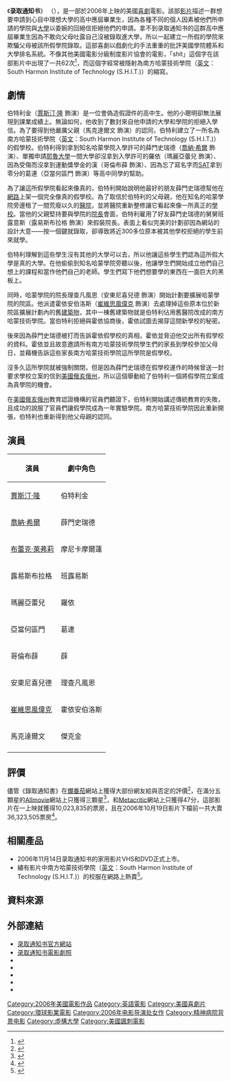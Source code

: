 {{Infobox Film
| name           = 录取通知书
| image          = Acceptedposter.jpg
| caption        = 
| director       = 史帝夫·品客
| producer     = 麥克·波斯提克
| writer           = 亞當·鼓伯<br />比爾·卡內基<br />馬克·培瑞茲 
| starring       = [[賈斯汀·隆|賈斯汀·隆]]<br />[[喬納·希爾|喬納·希爾]]<br />[[布蕾克·萊弗莉|布蕾克·萊弗莉]]<br />安東尼·喜兒德<br />露易斯·布拉格
| music          = 大衛·史考門
| cinematography = 馬修·夫·羅尼地
| distributor   = [[環球影業|環球影業]]
| released       = 2006年8月18日
| runtime        = 92分鐘
| country        = [[美國|美國]]
| language     = [[英語|英語]]
| budget         = $23,000,000美元
| gross           = $38,505,009美元
}}

《'''录取通知书'''》 （{{lang-en|''Accepted''}}），是一部於2006年上映的美國[[喜劇|喜劇]]電影。該部[[视频|影片]]描述一群想要申請到心目中理想大學的高中應屆畢業生，因為各種不同的個人因素被他們所申請的學院與[[大學|大學]]以委婉的回絕信拒絕他們的申請。拿不到录取通知书的這群高中應屆畢業生因為不敢向父母吐露自己沒被錄取進大學，所以一起建立一所假的學院來欺騙父母被該所假學院錄取。這部喜劇以戲劇化的手法重重的批評美國學院體系和大學排名系統。不像其他美國電影分級制度影片協會的電影，「shit」這個字在該部影片中出現了一共62次<ref>{{Cite web |url=http://www.imdb.com/title/tt0384793/parentalguide |title=IMDb - Parental Guide |accessdate=2010-01-12 |archive-date=2008-12-31 |archive-url=https://web.archive.org/web/20081231213313/http://www.imdb.com/title/tt0384793/parentalguide |dead-url=no }}</ref>，而這個字經常被隱射為南方哈蒙技術學院（[[英文|英文]]：South Harmon Institute of Technology (S.H.I.T.)）的縮寫。

== 劇情 ==
伯特利金（[[賈斯汀·隆|賈斯汀·隆]] 飾演）是一位會偽造假證件的高中生。他的小聰明卻無法展現到課業成績上。無論如何，他收到了數封來自他申請的大學和學院的拒絕入學信。為了要得到他嚴厲父親（馬克達爾文 飾演）的認同，伯特利建立了一所名為南方哈蒙技術學院（[[英文|英文]]：South Harmon Institute of Technology (S.H.I.T.)）的假學校。伯特利得到拿到知名哈蒙學院入學許可的薛門史瑞德（[[喬納·希爾|喬納·希爾]] 飾演）、單獨申請[[耶魯大學|耶魯大學]]一間大學卻沒拿到入學許可的羅依（瑪麗亞蕾兒 飾演）、因為受傷而沒拿到運動獎學金的漢（哥倫布薛 飾演）、因為忘了寫名字而[[SAT|SAT]]拿到零分的葛連（亞當何區門 飾演）等高中同學的幫助。

為了讓這所假學院看起來像真的，伯特利開始說明他最好的朋友薛門史瑞德幫他在[[網路|網路]]上架一個完全像真的假學校。為了取信於伯特利的父母親，他在知名的哈蒙學院旁邊租了一間荒廢以久的[[醫院|醫院]]，並將醫院重新整修讓它看起來像一所真正的[[學校|學校]]。當他的父親堅持要與學院的[[院長|院長]]會面，伯特利雇用了好友薛門史瑞德的舅舅班露意斯（露易斯布拉格 飾演）來假裝院長。表面上看似完美的計劃卻因為網站的設計大意——按一個鍵就錄取，卻導致將近300多位原本被其他學校拒絕的學生前來就學。  

伯特利理解到這些學生沒有其他的大學可以去，所以他讓這些學生們認為這所假大學是真的大學。在他偷偷到知名哈蒙學院旁聽以後，他讓學生們開始成立他們自己想上的課程和當作他們自己的老師。學生們寫下他們想要學的東西在一面巨大的黑板上。
 
同時，哈蒙學院的院長理查凡風恩（安東尼喜兒德 飾演）開始計劃要擴展哈蒙學院的院區。他派遣霍依安伯洛斯（[[:特拉維斯·范·文克|崔維思風偉克]] 飾演）去處理掉這些原本位於新院區擴展計劃內的舊[[建築物|建築物]]，其中一棟舊建築物就是伯特利佔用舊醫院改成的南方哈蒙技術學院。當伯特利拒絕與霍依協商後，霍依試圖去揭穿這間新學校的秘密。

後來因為薛門史瑞德被打而告訴霍依假學校的真相，霍依並脅迫他交出所有假學校的資料。霍依並且故意邀請所有南方哈蒙技術學院學生們的家長到學校參加父母日，並藉機告訴這些家長南方哈蒙技術學院這所學院是假學校。
  
沒多久這所學院就被強制關閉，但是因為薛門史瑞德在假學校運作的時候曾送一封要求學校立案的信到[[美國|美國]][[俄亥俄州|俄亥俄州]]，所以這個舉動給了伯特利一個將假學院立案成為真學院的機會。

在[[美國|美國]][[俄亥俄州|俄亥俄州]]教育認證機構的官員們聽證下，伯特利開始講述傳統教育的失敗，且成功的說服了官員們讓假學院成為一年實驗學院。南方哈蒙技術學院因此重新開張，伯特利也重新得到他父母親的認同。

==演員==
{| class="wikitable"
|- bgcolor="CCCCCC"
! 演員 !! 劇中角色
|-
| [[賈斯汀·隆|賈斯汀·隆]] || 伯特利金
|-
| [[喬納·希爾|喬納·希爾]] || 薛門史瑞德
|-
| [[布蕾克·萊弗莉|布蕾克·萊弗莉]]  || 摩尼卡摩爾蓮
|-
| 露易斯布拉格 || 班露易斯
|-
| 瑪麗亞蕾兒 || 羅依
|-
| 亞當何區門 || 葛連
|-
| 哥倫布薛 || 薛
|-
| 安東尼喜兒德 || 理查凡風恩
|-
| [[:特拉維斯·范·文克|崔維思風偉克]] || 霍依安伯洛斯
|-
| 馬克達爾文 || 傑克金
|-
|}

== 評價 ==
儘管《錄取通知書》在[[爛番茄|爛番茄]]網站上獲得大部份網友給與否定的評價<ref>{{Cite web |url=http://www.rottentomatoes.com/m/accepted/ |title=存档副本 |accessdate=2010-01-12 |archive-date=2010-01-18 |archive-url=https://web.archive.org/web/20100118112429/http://www.rottentomatoes.com/m/accepted/ |dead-url=no }}</ref>，在滿分五顆星的[[Allmovie|Allmovie]]網站上只獲得三顆星<ref>{{Cite web |url=http://www.allmovie.com/work/329132 |title=存档副本 |accessdate=2010-01-12 |archive-date=2010-01-09 |archive-url=https://web.archive.org/web/20100109122559/http://www.allmovie.com/work/329132 |dead-url=no }}</ref>，和[[Metacritic|Metacritic]]網站上只獲得47分，這部影片在一上映就獲得10,023,835的票房，且在2006年10月19日影片下檔前一共大賣36,323,505票房<ref>{{Cite web |url=http://www.boxofficemojo.com/movies/?id=accepted.htm |title=存档副本 |accessdate=2010-01-12 |archive-date=2010-02-05 |archive-url=https://web.archive.org/web/20100205204134/http://boxofficemojo.com/movies/?id=accepted.htm |dead-url=no }}</ref>。

== 相關產品 ==
*2006年11月14日录取通知书的家用影片VHS和DVD正式上市。
*繡有影片中南方哈蒙技術學院（[[英文|英文]]：South Harmon Institute of Technology (S.H.I.T.)）的校服在網路上熱賣<ref>{{cite web |url=http://www.kaboodle.com/reviews/south-harmon-institute-of-technology-shirt |title=存档副本 |accessdate=2010-01-13 |deadurl=yes |archiveurl=https://web.archive.org/web/20080424093622/http://www.kaboodle.com/reviews/south-harmon-institute-of-technology-shirt |archivedate=2008-04-24 }}</ref>。

== 資料來源 ==
{{reflist}}

== 外部連結 ==
*[http://www.acceptedmovie.com 录取通知书官方網站] {{Wayback|url=http://www.acceptedmovie.com/ |date=20100315033502 }} 
*[https://web.archive.org/web/20160304185318/http://gallery.photowant.com/b/gallery.cfm?action=still&filmid=faen00384793 录取通知书電影劇照]
*{{imdb title|0384793}}
*{{rotten-tomatoes|accepted}}
*{{Amg movie|329132}}
*{{metacritic film|accepted}}
*{{mojo title|accepted}}

{{DEFAULTSORT:Accepted}}

[[Category:2006年美國電影作品|Category:2006年美國電影作品]]
[[Category:英語電影|Category:英語電影]]
[[Category:美國喜劇片|Category:美國喜劇片]]
[[Category:環球影業電影|Category:環球影業電影]]
[[Category:2006年电影导演处女作|Category:2006年电影导演处女作]]
[[Category:精神病院背景电影|Category:精神病院背景电影]]
[[Category:虛構大學|Category:虛構大學]]
[[Category:美國諷刺電影|Category:美國諷刺電影]]